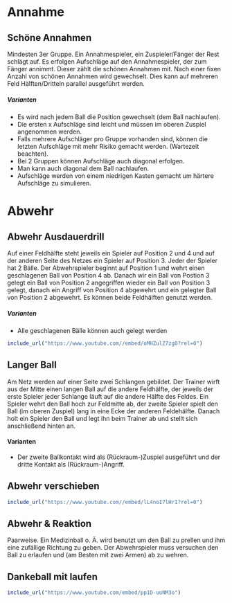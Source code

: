 # Annahme

## Schöne Annahmen

Mindesten 3er Gruppe. Ein Annahmespieler, ein Zuspieler/Fänger der Rest schlägt auf. Es erfolgen Aufschläge auf den Annahmespieler, der zum Fänger annimmt. Dieser zählt die schönen Annahmen mit. Nach einer fixen Anzahl von schönen Annahmen wird gewechselt. Dies kann auf mehreren Feld Hälften/Dritteln parallel ausgeführt werden.

##### Varianten {-}

* Es wird nach jedem Ball die Position gewechselt (dem Ball nachlaufen).
* Die ersten x Aufschläge sind leicht und müssen im oberen Zuspiel angenommen werden.
* Falls mehrere Aufschläger pro Gruppe vorhanden sind, können die letzten Aufschläge mit mehr Risiko gemacht werden. (Wartezeit beachten).
* Bei 2 Gruppen können Aufschläge auch diagonal erfolgen.
* Man kann auch diagonal dem Ball nachlaufen.
* Aufschläge werden von einem niedrigen Kasten gemacht um härtere Aufschläge zu simulieren.

# Abwehr

## Abwehr Ausdauerdrill

Auf einer Feldhälfte steht jeweils ein Spieler auf Position 2 und 4 und auf der anderen Seite des Netzes ein Spieler auf Position 3. Jeder der Spieler hat 2 Bälle. Der Abwehrspieler beginnt auf Position 1 und wehrt einen geschlagenen Ball von Position 4 ab. Danach wir ein Ball von Postion 3 gelegt ein Ball von Position 2 angegriffen wieder ein Ball von Position 3 gelegt, danach ein Angriff von Position 4 abgewehrt und ein gelegter Ball von Position 2 abgewehrt. Es können beide Feldhälften genutzt werden.

##### Varianten {-}

* Alle geschlagenen Bälle können auch gelegt werden

```r
include_url("https://www.youtube.com//embed/oMHZulZ7zg0?rel=0")
```

## Langer Ball

Am Netz werden auf einer Seite zwei Schlangen gebildet. Der Trainer wirft aus der Mitte einen langen Ball auf die andere Feldhälfte, der jeweils der erste Spieler jeder Schlange läuft auf die andere Hälfte des Feldes. Ein Spieler wehrt den Ball hoch zur Feldmitte ab, der zweite Spieler spielt den Ball (im oberen Zuspiel) lang in eine Ecke der anderen Feldehälfte. Danach holt ein Spieler den Ball und legt ihn beim Trainer ab und stellt sich anschließend hinten an.

#### Varianten {-}

* Der zweite Ballkontakt wird als (Rückraum-)Zuspiel ausgeführt und der dritte Kontakt als (Rückraum-)Angriff.

## Abwehr verschieben

```r
include_url("https://www.youtube.com//embed/lL4noI7lHrI?rel=0")
```

## Abwehr & Reaktion

Paarweise. Ein Medizinball o. Ä. wird benutzt um den Ball zu prellen und ihm eine zufällige Richtung zu geben. Der Abwehrspieler muss versuchen den Ball zu erlaufen und (am Besten mit zwei Armen) ab zu wehren.


## Dankeball mit laufen

```r
include_url("https://www.youtube.com/embed/pp1D-uoNM3o")
```
